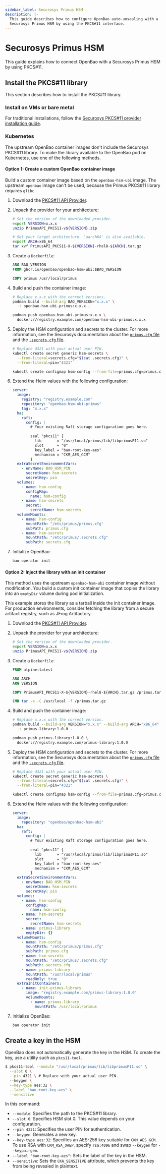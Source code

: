 ```yaml
---
sidebar_label: Securosys Primus HSM
description: |-
  This guide describes how to configure OpenBao auto-unsealing with a 
  Securosys Primus HSM by using the PKCS#11 interface.
---
```

# Securosys Primus HSM

This guide explains how to connect OpenBao with a Securosys Primus HSM by using
PKCS#11.

## Install the PKCS#11 library

This section describes how to install the PKCS#11 library.

### Install on VMs or bare metal

For traditional installations, follow the 
[Securosys PKCS#11 provider installation guide](https://docs.securosys.com/pkcs/Installation/pkcs11_provider_installation/).

### Kubernetes

The upstream OpenBao container images don't include the Securosys PKCS#11 
library. To make the library available to the OpenBao pod on Kubernetes, use 
one of the following methods.

#### Option 1: Create a custom OpenBao container image

Build a custom container image based on the `openbao-hsm-ubi` image. The 
upstream `openbao` image can't be used, because the Primus PKCS#11 library 
requires `glibc`.

1.  Download the 
    [PKCS#11 API Provider](https://docs.securosys.com/pkcs/downloads).

2.  Unpack the provider for your architecture:
    ```sh
    # Set the version of the downloaded provider.
    export VERSION=x.x.x
    unzip PrimusAPI_PKCS11-v${VERSION}.zip

    # Set your target architecture. 'aarch64' is also available.
    export ARCH=x86_64 
    tar xvf PrimusAPI_PKCS11-X-${VERSION}-rhel8-${ARCH}.tar.gz
    ```

3.  Create a `Dockerfile`:
    ```Dockerfile
    ARG BAO_VERSION
    FROM ghcr.io/openbao/openbao-hsm-ubi:$BAO_VERSION

    COPY primus /usr/local/primus
    ```

4.  Build and push the container image:
    ```bash
    # Replace x.x.x with the correct versions.
    podman build --build-arg BAO_VERSION="x.x.x" \
      -t openbao-hsm-ubi-primus:x.x.x .

    podman push openbao-hsm-ubi-primus:x.x.x \
      docker://registry.example.com/openbao-hsm-ubi-primus:x.x.x
    ```

5.  Deploy the HSM configuration and secrets to the cluster. For more 
    information, see the Securosys documentation about the 
    [`primus.cfg` file](https://docs.securosys.com/pkcs/Installation/pkcs11_provider_configuration#primuscfg-configuration-file-parameters) 
    and the [`.secrets.cfg` file](https://docs.securosys.com/pkcs/Installation/permanent_secret_management).
    ```bash
    # Replace 4321 with your actual user PIN.
    kubectl create secret generic hsm-secrets \
      --from-literal=secrets.cfg="$(cat .secrets.cfg)" \
      --from-literal=pin="4321"

    kubectl create configmap hsm-config --from-file=primus.cfg=primus.cfg
    ```

6.  Extend the Helm values with the following configuration:
    ```yaml
    server:
      image:
        registry: "registry.example.com"
        repository: "openbao-hsm-ubi-primus"
        tag: "x.x.x"
      ha:
        raft:
          config: |
            # Your existing Raft storage configuration goes here.
            
            seal "pkcs11" {
              lib       = "/usr/local/primus/lib/libprimusP11.so"
              slot      = "0"
              key_label = "bao-root-key-aes"
              mechanism = "CKM_AES_GCM"
            }
      extraSecretEnvironmentVars:
        - envName: BAO_HSM_PIN
          secretName: hsm-secrets
          secretKey: pin
      volumes:
        - name: hsm-config
          configMap:
            name: hsm-config
        - name: hsm-secrets
          secret:
            secretName: hsm-secrets
      volumeMounts:
        - name: hsm-config
          mountPath: "/etc/primus/primus.cfg"
          subPath: primus.cfg
        - name: hsm-secrets
          mountPath: "/etc/primus/.secrets.cfg"
          subPath: secrets.cfg
    ```

7.  Initialize OpenBao:
    ```bash
    bao operator init
    ```

#### Option 2: Inject the library with an init container

This method uses the upstream `openbao-hsm-ubi` container image without 
modification. You build a custom init container image that copies the library 
into an `emptyDir` volume during pod initialization.

This example stores the library as a tarball inside the init container image. 
For production environments, consider fetching the library from a secure 
artifact registry, such as JFrog Artifactory.

1.  Download the 
    [PKCS#11 API Provider](https://docs.securosys.com/pkcs/downloads).

2.  Unpack the provider for your architecture:
    ```sh
    # Set the version of the downloaded provider.
    export VERSION=x.x.x
    unzip PrimusAPI_PKCS11-v${VERSION}.zip
    ```

3.  Create a `Dockerfile`:
    ```Dockerfile
    FROM alpine:latest
    
    ARG ARCH
    ARG VERSION

    COPY PrimusAPI_PKCS11-X-${VERSION}-rhel8-${ARCH}.tar.gz /primus.tar.gz

    CMD tar -x -C /usr/local -f /primus.tar.gz 
    ```

4.  Build and push the container image:
    ```bash
    # Replace x.x.x with the correct version.
    podman build --build-arg VERSION="x.x.x" --build-arg ARCH="x86_64" \
      -t primus-library:1.0.0 .

    podman push primus-library:1.0.0 \
      docker://registry.example.com/primus-library:1.0.0
    ```

5.  Deploy the HSM configuration and secrets to the cluster. For more 
    information, see the Securosys documentation about the
    [`primus.cfg` file](https://docs.securosys.com/pkcs/Installation/pkcs11_provider_configuration#primuscfg-configuration-file-parameters)
    and the [`.secrets.cfg` file](https://docs.securosys.com/pkcs/Installation/permanent_secret_management).
    ```bash
    # Replace 4321 with your actual user PIN.
    kubectl create secret generic hsm-secrets \
      --from-literal=secrets.cfg="$(cat .secrets.cfg)" \
      --from-literal=pin="4321"

    kubectl create configmap hsm-config --from-file=primus.cfg=primus.cfg
    ```

6.  Extend the Helm values with the following configuration:
    ```yaml
    server:
      image:
        repository: "openbao/openbao-hsm-ubi"
      ha:
        raft:
          config: |
            # Your existing Raft storage configuration goes here.
            
            seal "pkcs11" {
              lib       = "/usr/local/primus/lib/libprimusP11.so"
              slot      = "0"
              key_label = "bao-root-key-aes"
              mechanism = "CKM_AES_GCM"
            }
      extraSecretEnvironmentVars:
        - envName: BAO_HSM_PIN
          secretName: hsm-secrets
          secretKey: pin
      volumes:
        - name: hsm-config
          configMap:
            name: hsm-config
        - name: hsm-secrets
          secret:
            secretName: hsm-secrets
        - name: primus-library
          emptyDir: {}
      volumeMounts:
        - name: hsm-config
          mountPath: "/etc/primus/primus.cfg"
          subPath: primus.cfg
        - name: hsm-secrets
          mountPath: "/etc/primus/.secrets.cfg"
          subPath: secrets.cfg
        - name: primus-library
          mountPath: "/usr/local/primus"
          readOnly: true
      extraInitContainers:
        - name: init-primus-library
          image: "registry.example.com/primus-library:1.0.0"
          volumeMounts:
            - name: primus-library
              mountPath: /usr/local/primus
    ```

7.  Initialize OpenBao:
    ```bash
    bao operator init
    ```

## Create a key in the HSM

OpenBao does not automatically generate the key in the HSM. To create the key, 
use a utility such as `pkcs11-tool`.

```sh
$ pkcs11-tool --module "/usr/local/primus/lib/libprimusP11.so" \
  --slot 0 \
  --pin 4321 \ # Replace with your actual user PIN.
  --keygen \
  --key-type aes:32 \
  --label "bao-root-key-aes" \
  --sensitive
```
In this command:
* `--module`: Specifies the path to the PKCS#11 library.
* `--slot 0`: Specifies HSM slot 0. This value depends on your configuration.
* `--pin 4321`: Specifies the user PIN for authentication.
* `--keygen`: Generates a new key.
* `--key-type aes:32`: Specifies an AES-256 key suitable for `CKM_AES_GCM`. To use RSA with `CKM_RSA_OAEP`, specify `rsa:4096` and swap `--keygen` for `--keypairgen`.
* `--label "bao-root-key-aes"`: Sets the label of the key in the HSM.
* `--sensitive`: Sets the `CKA_SENSITIVE` attribute, which prevents the key from being revealed in plaintext.
